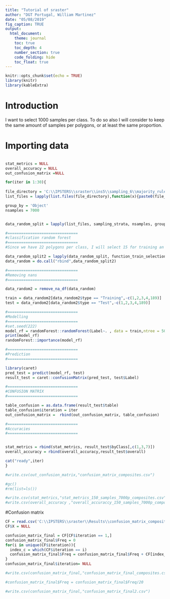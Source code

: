```yaml
---
title: "Tutorial of sraster"
author: "DGT Portugal, William Martinez"
date: "05/08/2019"
fig_caption: TRUE
output:
  html_document: 
    theme: journal
    toc: true
    toc_depth: 4
    number_section: true
    code_folding: hide
    toc_float: true
---
```


```r
knitr::opts_chunk$set(echo = TRUE)
library(knitr)
library(kableExtra)
```

# Introduction


I want to select 1000 samples per class. To do so also I will consider to keep the same amount of samples per polygons, or at least the same proportion.

# Importing data


```r
```



```r
stat_metrics = NULL
overall_accuracy = NULL
out_confusion_matrix =NULL

for(iter in 1:30){
  
file_directory = 'C:\\IPSTERS\\sraster\\ins5\\sampling_6\\majority_rule_classification_pca'
list_files = lapply(list.files(file_directory),function(x){paste0(file_directory,"\\",x)})

group_by = 'Object'
nsamples = 7000


data_random_split = lapply(list_files, sampling_strata, nsamples, group_by)

#===============================
#classification random forest
#===============================
#Since we have 22 polygons per class, I will select 15 for training an 7 for testing. 

data_random_split2 = lapply(data_random_split, function_train_selection)
data_random = do.call("rbind",data_random_split2)

#===============================
#Removing nans
#===============================

data_random2 = remove_na_df(data_random)

train = data_random2[data_random2$type == "Training",-c(1,2,3,4,189)]
test = data_random2[data_random2$type == "Test",-c(1,2,3,4,189)]

#===============================
#Modelling
#===============================
#set.seed(222)
model_rf = randomForest::randomForest(Label~. , data = train,ntree = 500)
print(model_rf)
randomForest::importance(model_rf)

#===============================
#Prediction
#===============================

library(caret)
pred_test = predict(model_rf, test)
result_test = caret::confusionMatrix(pred_test, test$Label)

#===============================
#CONFUSION MATRIX
#===============================

table_confusion = as.data.frame(result_test$table)
table_confusion$iteration = iter
out_confusion_matrix =  rbind(out_confusion_matrix, table_confusion)

#===============================
#Accuracies
#===============================


stat_metrics = rbind(stat_metrics, result_test$byClass[,c(1,3,7)])
overall_accuracy = rbind(overall_accuracy,result_test$overall)

cat("ready",iter)
}

```


```r
#write.csv(out_confusion_matrix,"confusion_matrix_composites.csv")

#gc()
#rm(list=ls())

#write.csv(stat_metrics,"stat_metrics_150_samples_7000p_composites.csv")
#write.csv(overall_accuracy ,"overall_accuraccy_150_samples_7000p_composites.csv")
```
#Confusion matrix

```r

CF = read.csv('C:\\IPSTERS\\sraster\\Results\\confusion_matrix_composites.csv')
CF$X = NULL

confusion_matrix_final = CF[CF$iteration == 1,]
confusion_matrix_final$Freq = 0 
for(i in unique(CF$iteration)){
  index_c = which(CF$iteration == i)
  confusion_matrix_final$Freq = confusion_matrix_final$Freq + CF[index_c,c("Freq")]
}
confusion_matrix_final$iteration= NULL

#write.csv(confusion_matrix_final,"confusion_matrix_final_composites.csv")

#confusion_matrix_final$Freq = confusion_matrix_final$Freq/20

#write.csv(confusion_matrix_final,"confusion_matrix_final2.csv")

```





